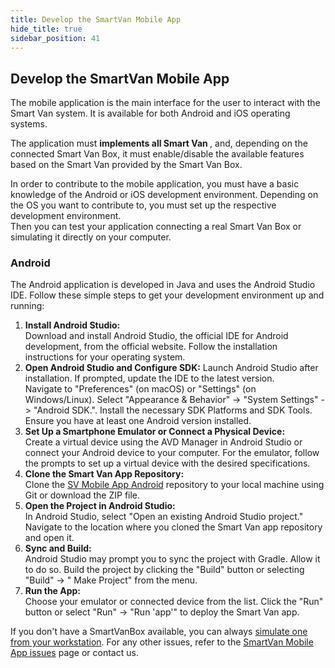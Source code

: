 ```yaml
---
title: Develop the SmartVan Mobile App
hide_title: true
sidebar_position: 41
---
```


<!--
 FROM   @site/src/components/templates/PageSoftware
 VER    1.0.3
-->




<SoftwareTitle
  name={software_name}
  status={software_status} />

## Develop the SmartVan Mobile App

The mobile application is the main interface for the user to interact with the
Smart Van system. It is available for both Android and iOS operating systems.

The application must **implements all Smart Van <MapFeatures />**, and,
depending on the connected Smart Van Box, it must enable/disable the available
features based on the Smart Van <MapSpecs /> provided by the Smart Van Box.

In order to contribute to the mobile application, you must have a basic
knowledge of the Android or iOS development environment. Depending on the OS
you want to contribute to, you must set up the respective development
environment.<br/>
Then you can test your application connecting a real Smart Van Box or simulating
it directly on your computer.

### Android

The Android application is developed in Java and uses the Android Studio IDE.
Follow these simple steps to get your development environment up and running:

1. **Install Android Studio:**<br/>
  Download and install Android Studio, the official IDE for Android
  development, from the official website.
  Follow the installation instructions for your operating system.
2. **Open Android Studio and Configure SDK:**
  Launch Android Studio after installation. If prompted, update the IDE to the
  latest version.<br/>
  Navigate to "Preferences" (on macOS) or "Settings" (on Windows/Linux).  Select
  "Appearance & Behavior" -> "System Settings" -> "Android SDK.". Install the
  necessary SDK Platforms and SDK Tools. Ensure you have at least one Android
  version installed.
3. **Set Up a Smartphone Emulator or Connect a Physical Device:**<br/>
  Create a virtual device using the AVD Manager in Android Studio or connect
  your Android device to your computer.
  For the emulator, follow the prompts to set up a virtual device with the
  desired specifications.
4. **Clone the Smart Van App Repository:**<br/>
  Clone the [SV Mobile App Android](https://github.com/Smart-Van-2-0/com.robypomper.smartvan.app.android)
  repository to your local machine using Git or download the ZIP file.
5. **Open the Project in Android Studio:**<br/>
  In Android Studio, select "Open an existing Android Studio project."
  Navigate to the location where you cloned the Smart Van app repository and
  open it.
6. **Sync and Build:**<br/>
  Android Studio may prompt you to sync the project with Gradle. Allow it to do
  so. Build the project by clicking the "Build" button or selecting "Build" -> "
  Make Project" from the menu.
7. **Run the App:**<br/>
  Choose your emulator or connected device from the list.
  Click the "Run" button or select "Run" -> "Run 'app'" to deploy the Smart Van
  app.

If you don't have a SmartVanBox available, you can always [simulate one from your workstation](simulate_svbox_on_dev_machine).
For any other issues, refer to the [SmartVan Mobile App issues](https://github.com/Smart-Van-2-0/com.robypomper.smartvan.app.android/issues)
page or contact us.
